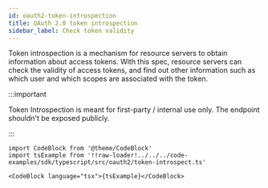 ```yaml
---
id: oauth2-token-introspection
title: OAuth 2.0 token introspection
sidebar_label: Check token validity
---
```


Token introspection is a mechanism for resource servers to obtain information about access tokens. With this spec, resource
servers can check the validity of access tokens, and find out other information such as which user and which scopes are associated
with the token.

:::important

Token Introspection is meant for first-party / internal use only. The endpoint shouldn't be exposed publicly.

:::

```mdx-code-block
import CodeBlock from '@theme/CodeBlock'
import tsExample from '!!raw-loader!../../../code-examples/sdk/typescript/src/oauth2/token-introspect.ts'

<CodeBlock language="tsx">{tsExample}</CodeBlock>
```
